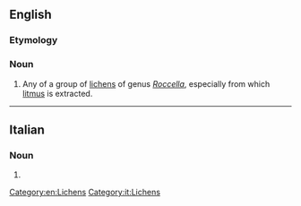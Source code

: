 {{also|Roccella}}
==English==
{{rfimage}}
{{wikipedia|Rocella (lichen)}}
{{wikispecies}}

===Etymology===
{{rfe}}
===Noun===
{{en-noun}}

# Any of a group of [[lichen]]s of genus ''[[Roccella]]'', especially {{taxlink|Rocella tinctoria|species}} from which [[litmus]] is extracted.

[[Category:en:Lichens]]

----

==Italian==

===Noun===
{{it-noun||f||roccelle}}

# {{l/en|roccella}}

[[Category:it:Lichens]]